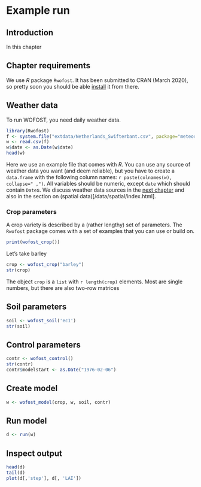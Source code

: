 # Example run

## Introduction

In this chapter 

## Chapter requirements

We use *R* package `Rwofost`. It has been submitted to CRAN (March 2020), so pretty soon you should be able  [install](/installation.html) it from there.

## Weather data
 
To run WOFOST, you need daily weather data. 

```r
library(Rwofost)
f <- system.file("extdata/Netherlands_Swifterbant.csv", package="meteor")
w <- read.csv(f)
w$date <- as.Date(w$date)
head(w)
```

Here we use an example file that comes with *R*. You can use any source of weather data you want (and deem reliable), but you have to create a `data.frame` with the following column names: `r paste(colnames(w), collapse=" ,")`. All variables should be numeric, except `date` which should contain `Date`s. We discuss weather data sources in the [next chapter](spatial-wofost.html) and also in the section on (spatial data)[/data/spatial/index.html]. 

### Crop parameters

A crop variety is described by a (rather lengthy) set of parameters. The `Rwofost` package comes with a set of examples that you can use or build on. 

```r
print(wofost_crop())
```

Let's take barley

```r
crop <- wofost_crop("barley")
str(crop)
```

The object `crop` is a `list` with `r length(crop)` elements. Most are single numbers, but there are also two-row matrices


## Soil parameters

```r
soil <- wofost_soil('ec1')
str(soil)
```


## Control parameters

```r
contr <- wofost_control()
str(contr)
contr$modelstart <- as.Date("1976-02-06")
```

## Create model
```r
w <- wofost_model(crop, w, soil, contr)
```

## Run model 

```r
d <- run(w)
```


## Inspect output

```r
head(d)
tail(d)
plot(d[,'step'], d[, 'LAI'])
```


